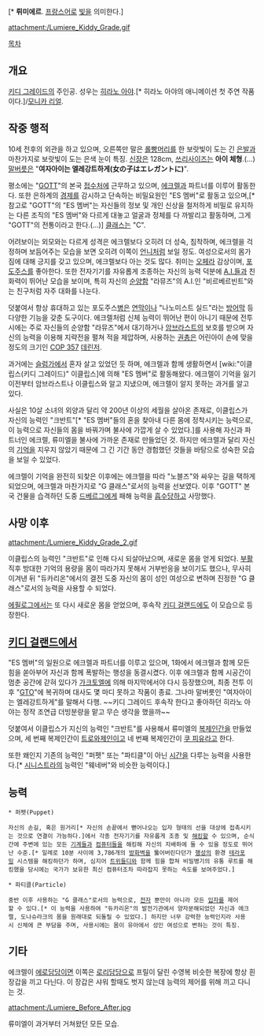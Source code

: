 {{{+1 リュミエール / Lumière }}}[* '''뤼미에르'''. [[프랑스어]]로 [[빛]]을 의미한다.]

attachment:/Lumiere_Kiddy_Grade.gif

[[목차]]

== 개요 ==
[[키디 그레이드]]의 주인공. 성우는 [[히라노 아야]].[* 히라노 아야의 애니메이션 첫 주연 작품이다.]/[[모니카 리얼]].

== 작중 행적 ==
10세 전후의 외관을 하고 있으며, 오른쪽만 말은 [[롤빵머리]]를 한 보랏빛이 도는 긴 [[은발]]과 마찬가지로 보랏빛이 도는 은색 눈이 특징.  [[신장]]은 128cm, [[쓰리사이즈]]는 '''아이 체형'''.(...) [[말버릇]]은 "'''여자아이는 엘레강트하게(女の子はエレガントに)'''".

평소에는 "[[GOTT]]"의 본국 [[접수]]처에 근무하고 있으며, [[에크렐]]과 파트너를 이루어 활동한다. 또한 은하계의 [[경제]]를 감시하고 단속하는 비밀요원인 "ES 멤버"로 활동고 있으며,[* 참고로 "GOTT"의 "ES 멤버"는 자신들의 정보 및 개인 신상을 철저하게 비밀로 유지하는 다른 조직의 "ES 멤버"와 다르게 대놓고 얼굴과 정체를 다 까발리고 활동하며, 그게 "GOTT"의 전통이라고 한다.(...)] [[클래스]]는 "C".

어려보이는 외모와는 다르게 성격은 에크렐보다 오히려 더 성숙, 침착하며, 에크렐을 걱정하며 보듬어주는 모습을 보면 오히려 이쪽이 [[언니]]처럼 보일 정도. 여성으로서의 몸가짐에 대해 긍지를 갖고 있으며, 에크렐보다 아는 것도 많다. 취미는 [[오페라]] 감상이며, [[포도]][[주스]]를 좋아한다. 또한 전자기기를 자유롭게 조종하는 자신의 능력 덕분에 [[A.I.]]들과 친화력이 뛰어난 모습을 보이며, 특히 자신의 [[순양함]] "라뮤즈"의 A.I.인 "비르베르빈트"와는 친구처럼 자주 대화를 나눈다.

덧붙여서 항상 휴대하고 있는 포도주스[[병]]은 [[연막]]이나 "나노미스트 실드"라는 [[방어막]] 등 다양한 기능을 갖춘 도구이다. 에크렐처럼 신체 능력이 뛰어난 편이 아니기 때문에 전투시에는 주로 자신들의 순양함 "라뮤즈"에서 대기하거나 [[암브라스트]]의 보호를 받으며 자신의 능력을 이용해 지략전을 펼쳐 적을 제압하며, 사용하는 [[권총]]은 어린아이 손에 맞을 정도의 크기인 [[COP 357]] [[데린저]].

과거에는 [[슬럼]]가에서 혼자 살고 있었던 듯 하며, 에크렐과 함께 생활하면서 [wiki:"이클립스(키디 그레이드)" 이클립스]에 의해 "ES 멤버"로 활동해왔다. 에크렐이 기억을 잃기 이전부터 암브라스트나 이클립스와 알고 지냈으며, 에크렐이 알지 못하는 과거를 알고 있다.

사실은 10살 소녀의 외양과 달리 약 200년 이상의 세월을 살아온 존재로, 이클립스가 자신의 능력인 "크반트"[* "ES 멤버"들의 혼을 찾아내 다른 몸에 정착시키는 능력으로, 이 능력으로 자신들의 몸을 바꿔가며 불사에 가깝게 살 수 있었다.]를 사용해 자신과 파트너인 에크렐, 류미엘을 불사에 가까운 존재로 만들었던 것. 하지만 에크렐과 달리 자신의 [[기억]]을 지우지 않았기 때문에 그 긴 기간 동안 경험했던 것들을 바탕으로 성숙한 모습을 보일 수 있었다.

에크렐이 기억을 완전히 되찾은 이후에는 에크렐을 따라 "노블즈"와 싸우는 길을 택하게 되었으며, 에크렐과 마찬가지로 "G 클래스"로서의 능력을 선보였다. 이후 "GOTT" 본국 건물을 습격하던 도중 [[드베르그]]에게 패해 능력을 [[흡수]]당하고 사망했다.

== 사망 이후 ==
attachment:/Lumiere_Kiddy_Grade_2.gif

이클립스의 능력인 "크반트"로 인해 다시 되살아났으며, 새로운 몸을 얻게 되었다. [[부활]] 직후 방대한 기억의 용량을 몸이 따라가지 못해서 거부반응을 보이기도 했으나, 무사히 이겨낸 뒤 "듀카리온"에서의 결전 도중 자신의 몸이 성인 여성으로 변하며 진정한 "G 클래스"로서의 능력을 사용할 수 되었다.

[[에필로그]]에서는 또 다시 새로운 몸을 얻었으며, 후속작 [[키디 걸랜드]]에도 이 모습으로 등장한다.

== [[키디 걸랜드]]에서 ==
"ES 멤버"의 일원으로 에크렐과 파트너를 이루고 있으며, 1화에서 에크렐과 함께 모든 힘을 쏟아부어 자신과 함께 폭발하는 행성을 동결시켰다. 이후 에크렐과 함께 시공간이 멈춘 공간에 갇혀 있다가 [[가크토엘]]에 의해 마지막에서야 다시 등장했으며, 최종 전투 이후 "[[GTO]]"에 복귀하며 대사도 몇 마디 못하고 작품이 종료. 그나마 말버릇인 "여자아이는 엘레강트하게"를 말해서 다행. ~~키디 그레이드 후속작 한다고 좋아하던 히라노 아야는 정작 조연급 더빙분량을 맡고 무슨 생각을 했을까~~ 

덧붙여서 이클립스가 지신의 능력인 "크반트"를 사용해서 류미엘의 [[복제인간]]을 만들었으며, 세 번째 복제인간이 [[트로와제인]]이고 네 번째 복제인간이 [[쿠 피유]]라고 한다.

또한 왜인지 기존의 능력인 "퍼펫" 또는 "파티클"이 아닌 [[시간]]을 다루는 능력을 사용한다.[* [[시니스트라]]의 능력인 "웨네버"와 비슷한 능력이다.]

== 능력 ==
 * 퍼펫(Puppet)

 자신의 손길, 혹은 원거리[* 자신의 손끝에서 뻗어나오는 입자 형태의 선을 대상에 접촉시키는 것으로 연결이 가능하다.]에서 각종 전자기기를 자유롭게 조종 및 [[해킹]]할 수 있으며, 순식간에 주변에 있는 모든 [[기계]]들과 [[컴퓨터]]들을 해킹해 자신의 지배하에 둘 수 있을 정도로 뛰어난 수준.[* 일례로 10분 사이에 3,786개의 [[방화벽]]을 뚫어버린다던가 [[행성]]의 환경 [[테라포밍]] 시스템을 해킹하던가 하며, 심지어 [[트위들디]]와 함께 힘을 합쳐 비밀병기의 유통 루트를 해킹했을 당시에는 국가가 보유한 최신 컴퓨터조차 따라잡지 못하는 속도를 보여주었다.]

 * 파티클(Particle)

 중반 이후 사용하는 "G 클래스"로서의 능력으로, [[전자]] 뿐만이 아니라 모든 [[입자]]를 제어할 수 있다.[* 이 능력을 사용하여 "듀카리온"의 발전기관에서 양자분해되었던 자신과 에크렐, 도나슈라크의 몸을 원래대로 되돌릴 수 있었다.] 하지만 너무 강력한 능력인지라 사용시 신체에 큰 부담을 주며, 사용시에는 몸이 유아에서 성인 여성으로 변하는 것이 특징.

== 기타 ==
에크렐이 [[에로]]담당이면 이쪽은 [[로리]]담당으로 프릴이 달린 수영복 비슷한 복장에 항상 흰 장갑을 끼고 다닌다. 이 장갑은 샤워 할때도 벗지 않는데 능력의 제어를 위해 끼고 다니는 것. 

attachment:/Lumiere_Before_After.jpg

류미엘이 과거부터 거쳐왔던 모든 모습.
